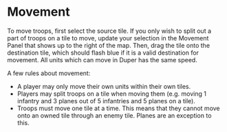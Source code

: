# Movement

To move troops, first select the source tile. If you only wish to split out a part of troops on a tile to move, update your selection in the Movement Panel that shows up to the right of the map. Then, drag the tile onto the destination tile, which should flash blue if it is a valid destination for movement. All units which can move in Duper has the same speed.

A few rules about movement:

- A player may only move their own units within their own tiles.
- Players may split troops on a tile when moving them (e.g. moving 1 infantry and 3 planes out of 5 infantries and 5 planes on a tile).
- Troops must move one tile at a time. This means that they cannot move onto an owned tile through an enemy tile. Planes are an exception to this.
